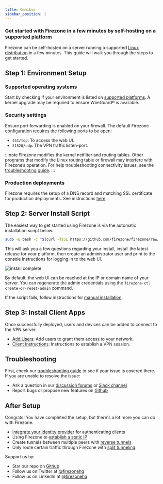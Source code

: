 ```yaml
---
title: Omnibus
sidebar_position: 3
---
```


### Get started with Firezone in a few minutes by self-hosting on a supported platform

Firezone can be self-hosted on a server running a supported
[Linux distribution](../deploy/supported-platforms)
in a few minutes. This guide will walk you through the steps to get started.

## Step 1: Environment Setup

### Supported operating systems

Start by checking if your environment is listed on
[supported platforms](../deploy/supported-platforms).
A kernel upgrade may be required to ensure WireGuard® is available.

### Security settings

Ensure port forwarding is enabled on your firewall.
The default Firezone configuration requires the following ports to be open:

* `443/tcp`: To access the web UI.
* `51820/udp`: The VPN traffic listen-port.

:::note
Firezone modifies the kernel netfilter and routing tables.
Other programs that modify the Linux routing table or firewall may interfere
with Firezone’s operation. For help troubleshooting connectivity issues, see the
[troubleshooting guide](../administer/troubleshoot).
:::

### Production deployments

Firezone requires the setup of a DNS record and matching SSL certificate
for production deployments. See instructions
[here](../deploy/prerequisites).

## Step 2: Server Install Script

The easiest way to get started using Firezone is via the automatic installation
script below.

```bash
sudo -E bash -c "$(curl -fsSL https://github.com/firezone/firezone/raw/master/scripts/install.sh)"
```

This will ask you a few questions regarding your install, install the latest
release for your platform, then create an administrator user and print to the
console instructions for logging in to the web UI.

![install complete](https://user-images.githubusercontent.com/52545545/171948328-4771552f-e5dd-4c30-8c0b-baac80b6e7b1.png)

By default, the web UI can be reached at the IP or domain name of your server.
You can regenerate the admin credentials using the
`firezone-ctl create-or-reset-admin` command.

If the script fails, follow instructions for
[manual installation](../deploy/install-server#manual-install).

## Step 3: Install Client Apps

Once successfully deployed, users and devices can be added to
connect to the VPN server:

* [Add Users](../user-guides/add-users):
Add users to grant them access to your network.
* [Client Instructions](../user-guides/client-instructions):
Instructions to establish a VPN session.

## Troubleshooting

First, check our
[troubleshooting guide](../administer/troubleshoot)
to see if your issue is covered there.
If you are unable to resolve the issue:

* Ask a question in our
[discussion forums](https://discourse.firez.one/) or
[Slack channel](https://www.firezone.dev/slack)
* Report bugs or propose new features on
[Github](https://github.com/firezone/firezone)

## After Setup

Congrats! You have completed the setup, but there's a lot more you can do with Firezone.

* [Integrate your identity provider](../authenticate/)
  for authenticating clients
* Using Firezone to
  [establish a static IP](../user-guides/use-cases/nat-gateway)
* Create tunnels between multiple peers with
  [reverse tunnels](../user-guides/use-cases/reverse-tunnel)
* Only route certain traffic through Firezone with
  [split tunneling](../user-guides/use-cases/split-tunnel)

Support us by:

* Star our repo on [Github](https://github.com/firezone/firezone)
* Follow us on Twitter at [@firezonehq](https://twitter.com/firezonehq)
* Follow us on LinkedIn at [@firezonehq](https://www.linkedin.com/company/firezonehq)
